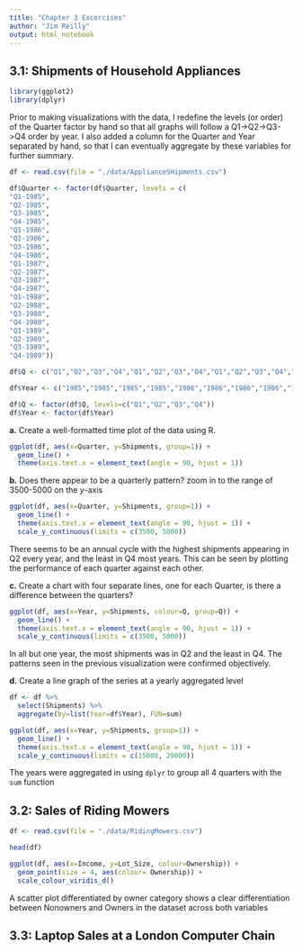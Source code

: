 ```yaml
---
title: "Chapter 3 Excercises"
author: "Jim Reilly"
output: html_notebook
---
```


## 3.1: Shipments of Household Appliances

```r
library(ggplot2)
library(dplyr)
```

Prior to making visualizations with the data, I redefine the levels (or order) of the Quarter factor by hand so that all graphs will follow a Q1->Q2->Q3->Q4 order by year. I also added a column for the Quarter and Year separated by hand, so that I can eventually aggregate by these variables for further summary.

```r
df <- read.csv(file = "./data/ApplianceSHipments.csv")

df$Quarter <- factor(df$Quarter, levels = c(
"Q1-1985",
"Q2-1985",
"Q3-1985",
"Q4-1985",
"Q1-1986",
"Q2-1986",
"Q3-1986",
"Q4-1986",
"Q1-1987",
"Q2-1987",
"Q3-1987",
"Q4-1987",
"Q1-1988",
"Q2-1988",
"Q3-1988",
"Q4-1988",
"Q1-1989",
"Q2-1989",
"Q3-1989",
"Q4-1989"))

df$Q <- c("Q1","Q2","Q3","Q4","Q1","Q2","Q3","Q4","Q1","Q2","Q3","Q4","Q1","Q2","Q3","Q4","Q1","Q2","Q3","Q4")

df$Year <- c("1985","1985","1985","1985","1986","1986","1986","1986","1987","1987","1987","1987","1988","1988","1988","1988","1989","1989","1989","1989")

df$Q <- factor(df$Q, levels=c("Q1","Q2","Q3","Q4"))
df$Year <- factor(df$Year)
```


**a.** Create a well-formatted time plot of the data using R.

```r
ggplot(df, aes(x=Quarter, y=Shipments, group=1)) + 
  geom_line() +
  theme(axis.text.x = element_text(angle = 90, hjust = 1))
```

**b.** Does there appear to be a quarterly pattern? zoom in to the range of 3500-5000 on the _y_-axis
```r
ggplot(df, aes(x=Quarter, y=Shipments, group=1)) + 
  geom_line() +
  theme(axis.text.x = element_text(angle = 90, hjust = 1)) +
  scale_y_continuous(limits = c(3500, 5000))
```

There seems to be an annual cycle with the highest shipments appearing in Q2 every year, and the least in Q4 most years. This can be seen by plotting the performance of each quarter against each other.


**c.** Create a chart with four separate lines, one for each Quarter, is there a difference between the quarters?

```r
ggplot(df, aes(x=Year, y=Shipments, colour=Q, group=Q)) + 
  geom_line() +
  theme(axis.text.x = element_text(angle = 90, hjust = 1)) +
  scale_y_continuous(limits = c(3500, 5000))
```

In all but one year, the most shipments was in Q2 and the least in Q4. The patterns seen in the previous visualization were confirmed objectively.

**d.** Create a line graph of the series at a yearly aggregated level

```r
df <- df %>%
  select(Shipments) %>%
  aggregate(by=list(Year=df$Year), FUN=sum)

ggplot(df, aes(x=Year, y=Shipments, group=1)) + 
  geom_line() +
  theme(axis.text.x = element_text(angle = 90, hjust = 1)) +
  scale_y_continuous(limits = c(15000, 20000))
```

The years were aggregated in using `dplyr` to group all 4 quarters with the `sum` function

## 3.2: Sales of Riding Mowers

```r
df <- read.csv(file = "./data/RidingMowers.csv")

head(df)

ggplot(df, aes(x=Income, y=Lot_Size, colour=Ownership)) + 
  geom_point(size = 4, aes(colour= Ownership)) +
  scale_colour_viridis_d()

```

A scatter plot differentiated by owner category shows a clear differentiation between Nonowners and Owners in the dataset across both variables

## 3.3: Laptop Sales at a London Computer Chain

